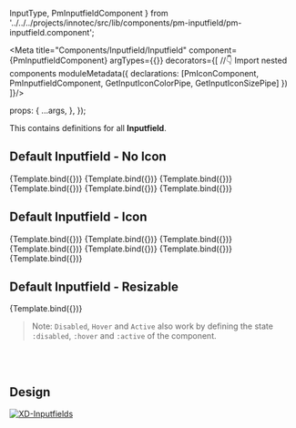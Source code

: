 
  InputType,
  PmInputfieldComponent
} from '../../../projects/innotec/src/lib/components/pm-inputfield/pm-inputfield.component';

<Meta title="Components/Inputfield/Inputfield" component={PmInputfieldComponent} argTypes={{}} decorators={[
  //👇 Import nested components
   moduleMetadata({
    declarations: [PmIconComponent, PmInputfieldComponent, GetInputIconColorPipe, GetInputIconSizePipe]
   })
]}/>

<Description of={PmIconComponent} />
<Description markdown={`# Inputfields`}/>

  props: {
    ...args,
  },
});


This contains definitions for all **Inputfield**.

## Default Inputfield - No Icon

<Canvas withToolbar isColumn>
  <Story name="Inputfield" args={{
    ...InputFieldData,
    placeholderText: 'Name der Aufgabe eintragen',
  }}>
    {Template.bind({})}
  </Story>
  <Story name="Inputfield - No Icon" args={{
      ...InputFieldData,
      placeholderText: 'Name der Aufgabe eintragen',
      icon: undefined
    }}>
    {Template.bind({})}
  </Story>
  <Story name="Inputfield - Hover" args={{
    ...InputFieldData,
    placeholderText: 'Name der Aufgabe eintragen',
    active: true,
    hovered: true
  }}>
    {Template.bind({})}
  </Story>
  <Story name="Inputfield - Active" args={{
    ...InputFieldData,
    placeholderText: '',
    active: true
  }}>
    {Template.bind({})}
  </Story>
  <Story name="Inputfield - Labelled" args={{
    ...InputFieldData,
    placeholderText: 'Name der Aufgabe eintragen',
    icon: undefined,
    isLabelled: true,
    label:'Name*'
  }}>
    {Template.bind({})}
  </Story>
  <Story name="Inputfield - disabled" args={{
    ...InputFieldData,
    placeholderText: '5 Minuten',
    disabled: true
  }}>
    {Template.bind({})}
  </Story>
</Canvas>

## Default Inputfield - Icon

<Canvas withToolbar isColumn>
  <Story name="Inputfield - Left Icon" args={{
    ...InputFieldData,
    placeholderText: 'Suche',
    iconPosition: IconPosition.LEFT,
    icon: Icon.SEARCH_ACTION,
    withIcon: true,
    type: InputType.DEFAULT,
    iconRotation: 0,
  }}>
    {Template.bind({})}
  </Story>
  <Story name="Inputfield - Right Icon" args={{
    ...InputFieldData,
    placeholderText: 'Piktogramm auswählen',
    select: true,
    iconPosition: IconPosition.RIGHT,
    icon: Icon.DROPDOWN_DOWN_ACTION,
    iconRotation: 0,
  }}>
    {Template.bind({})}
  </Story>
  <Story name="Inputfield - Error- Invalid" args={{
    ...InputFieldData,
    placeholderText: '',
    error: true,
    assistiveText: 'Empty Text',
    iconPosition: IconPosition.RIGHT,
    icon: Icon.INFO_MESSAGE,
    type: InputType.ERROR,
    iconRotation: 0,
  }}>
    {Template.bind({})}
  </Story>
  <Story name="Inputfield - Assistive Text" args={{
    ...InputFieldData,
    placeholderText: 'Name der Aufgabe eintragen',
    isLabelled: true,
    label:'Name*',
    hasAssistiveText:true,
    assistiveText: 'Lorem ipusm',
    iconPosition: IconPosition.RIGHT,
    icon: Icon.INFO_MESSAGE,
    type: InputType.PRIMARY,
    iconRotation: 0,
  }}>
    {Template.bind({})}
  </Story>
  <Story name="Inputfield - Suche" args={{
    ...InputFieldData,
    placeholderText: 'Suche',
    iconPosition: IconPosition.LEFT,
    icon: Icon.SEARCH_ACTION,
    withIcon: true,
    type: InputType.DEFAULT,
    iconRotation: 0,
  }}>
    {Template.bind({})}
  </Story>
  <Story name="Inputfield - Filled - delete" args={{
    ...InputFieldData,
    placeholderText: '5 Minuten',
    delete: true,
    active: true,
    iconPosition: IconPosition.RIGHT,
    icon: Icon.CLOSE_ACTION,
    iconRotation: 0,
  }}>
    {Template.bind({})}
  </Story>
  <Story name="Inputfield - Password" args={{
    ...InputFieldData,
    placeholderText: 'Passwort eingeben',
    isLabelled: true,
    label:'Passwort*',
    iconPosition: IconPosition.RIGHT,
    icon: Icon.VISIBLE_ACTION,
    iconRotation: 0,
  }}>
    {Template.bind({})}
  </Story>
</Canvas>

## Default Inputfield - Resizable

<Canvas withToolbar isColumn>
  <Story name="Inputfield - Resizable" args={{
    ...InputFieldData,
    placeholderText: 'Füge ein Kommentar hinzu…',
    isTextArea:true,
    icon: undefined
  }}>
    {Template.bind({})}
  </Story>
</Canvas>

> Note: ``Disabled``, ``Hover`` and ``Active`` also work by defining the state ``:disabled``, ``:hover`` and ``:active`` of the component.

<br/><br/>

## Design

[![XD-Inputfields](https://img.shields.io/badge/-Inputfields-%235c5c5c?logo=adobexd&labelColor=450034)](https://xd.adobe.com/view/aec6f38b-76a2-4b58-b371-63fac4c7e2fe-fb95/screen/72c1fefd-68ba-4366-b329-2e8198330b0d/specs/)
